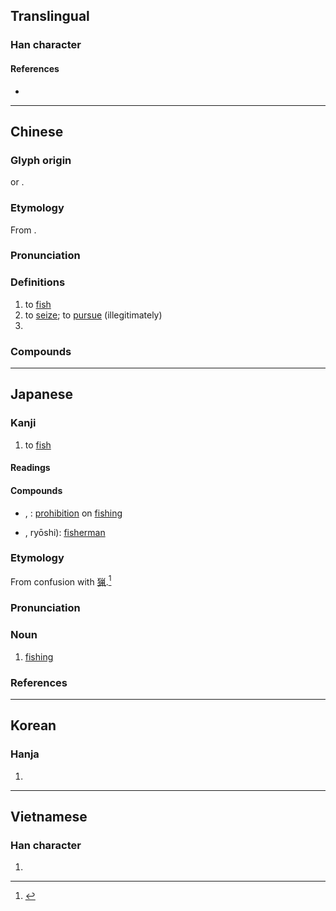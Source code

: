 {{also|渔}}
{{character info/new}}
==Translingual==

===Han character===
{{Han char|rn=85|rad=水|as=11|sn=14|four=37136|canj=ENWF|ids=⿰氵魚}}

====References====
* {{Han ref|kx=0644.210|dkj=18101|dj=1052.050|hdz=31726.100|uh=6F01|ud=28417|bh=BAAE|bd=47790}}

----

==Chinese==
{{zh-forms|s=渔}}

===Glyph origin===
{{Han etym}}
{{Han compound|水|魚|ls=ic}} or {{Han compound|水|魚|ls=psc|t1=water|c1=s|c2=p|nocap=1}}.

===Etymology===
From {{och-l|魚|fish}}.

===Pronunciation===
{{zh-pron
|m=yú
|c=jyu4
|h=pfs=
|md=ngṳ̀
|mn=xm,zz,kh,ph:hî/qz:hîr/tp:hû/xm,tw:gû/qz:gîr/zz:gî
|mn_note=hî/hîr/hû - vernacular; gû/gîr/gî - literary
|w=3hhy
|mc=y
|oc=y
|cat=v
}}

===Definitions===
{{zh-hanzi}}

# to [[fish]]
# to [[seize]]; to [[pursue]] (illegitimately)
# {{surname|lang=zh}}

===Compounds===
{{zh-der|冰島漁夫|侵漁|坐收漁利|漁船|漁奪|漁汛|漁戶|漁家|漁網|漁產|漁獵|漁會|漁艇|漁歌|涸漁|漁樵記|漁色|漁陽摻撾|漁撈|漁火|漁陽弄|漁獲|漁獲量|漁郎|漁陽鞞鼓|淡水漁業|漁業|漁利|漁民|漁政船|漁業氣象|漁翁之利|漁港|漁娘|漁霸|漁輪|漁舟|漁翁得利|漁民團體|漁民保險|漁村|漁婆|漁唱|漁人之利|漁人|漁翁|涸澤而漁|海洋漁業|漁人得利|漁梁|漁夫|漁獵時代|漁場|漁民節|漁具|漁父|漁鼓|漁經獵史|網漁業|遠洋漁業|竭澤而漁|養殖漁業|近海漁業}}

----

==Japanese==

===Kanji===
{{ja-kanji|grade=4|rs=水11}}

# to [[fish]]

====Readings====
{{ja-readings
|goon=ご
|kanon=ぎょ<ぎよ
|kanyoon=りょう<れふ
|kun=すなど-る, いさ-る, すなどり, あさ-る
}}

====Compounds====
{{der-top|Compounds}}
* {{ja-r|禁漁|きんりょう}}, {{ja-r|禁漁|きんぎょ}}: [[prohibition]] on [[fishing]]
* {{ja-r|漁師|りょうし}}, ryōshi): [[fisherman]]
{{der-bottom}}

===Etymology===
{{ja-kanjitab|りょう|yomi=kanyoon}}
From confusion with [[猟]].<ref name="DJR">{{R:Daijirin}}</ref>

===Pronunciation===
{{ja-pron|yomi=kanyoon|りょう|acc=1|acc_ref=DJR}}

===Noun===
{{ja-noun|りょう|hhira=れふ}}

# {{lb|ja|business|sort=りょう}} [[fishing]]

===References===
<references/>

----

==Korean==

===Hanja===
{{ko-hanja|hangeul=[[어]]|eumhun=|rv=eo|mr=ŏ|y=e}}

# {{defn|lang=ko|sort=水11}}

----

==Vietnamese==

===Han character===
{{vi-hantu|[[ngư]]|rs=水11}}

# {{defn|lang=vi|sort=水11}}